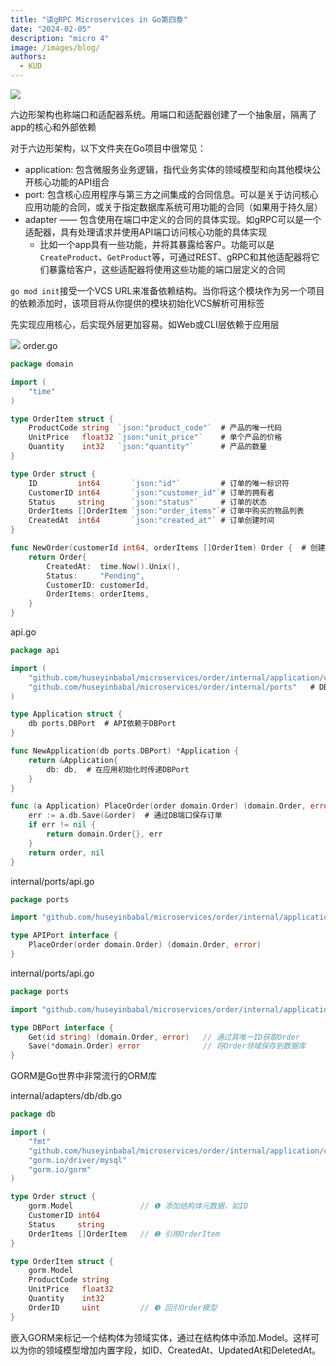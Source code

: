 ```yaml
---
title: "读gRPC Microservices in Go第四章"
date: "2024-02-05"
description: "micro 4"
image: /images/blog/
authors:
  - KUD
---
```


![](/images/blog/Hexagonal-architecture.png)

六边形架构也称端口和适配器系统。用端口和适配器创建了一个抽象层，隔离了app的核心和外部依赖

对于六边形架构，以下文件夹在Go项目中很常见：
- application: 包含微服务业务逻辑，指代业务实体的领域模型和向其他模块公开核心功能的API组合
- port: 包含核心应用程序与第三方之间集成的合同信息。可以是关于访问核心应用功能的合同，或关于指定数据库系统可用功能的合同（如果用于持久层）
- adapter —— 包含使用在端口中定义的合同的具体实现。如gRPC可以是一个适配器，具有处理请求并使用API端口访问核心功能的具体实现
  - 比如一个app具有一些功能，并将其暴露给客户。功能可以是`CreateProduct`、`GetProduct`等，可通过REST、gRPC和其他适配器将它们暴露给客户，这些适配器将使用这些功能的端口层定义的合同

`go mod init`接受一个VCS URL来准备依赖结构。当你将这个模块作为另一个项目的依赖添加时，该项目将从你提供的模块初始化VCS解析可用标签

先实现应用核心，后实现外层更加容易。如Web或CLI层依赖于应用层

![](/images/blog/go-microservice-project-folder-structure.png)
order.go
```go
package domain

import (
    "time"
)

type OrderItem struct {
    ProductCode string  `json:"product_code"`  # 产品的唯一代码
    UnitPrice   float32 `json:"unit_price"`    # 单个产品的价格
    Quantity    int32   `json:"quantity"`      # 产品的数量
}

type Order struct {
    ID         int64       `json:"id"`         # 订单的唯一标识符
    CustomerID int64       `json:"customer_id"`# 订单的拥有者
    Status     string      `json:"status"`     # 订单的状态
    OrderItems []OrderItem `json:"order_items"`# 订单中购买的物品列表
    CreatedAt  int64       `json:"created_at"` # 订单创建时间
}

func NewOrder(customerId int64, orderItems []OrderItem) Order {  # 创建默认订单的函数
    return Order{
        CreatedAt:  time.Now().Unix(),
        Status:     "Pending",
        CustomerID: customerId,
        OrderItems: orderItems,
    }
}
```

api.go
```go
package api

import (
    "github.com/huseyinbabal/microservices/order/internal/application/core/domain"  # 订单域对象的包
    "github.com/huseyinbabal/microservices/order/internal/ports"   # DB适配器的端口
)

type Application struct {
    db ports.DBPort  # API依赖于DBPort
}

func NewApplication(db ports.DBPort) *Application {
    return &Application{
        db: db,  # 在应用初始化时传递DBPort
    }
}

func (a Application) PlaceOrder(order domain.Order) (domain.Order, error) {
    err := a.db.Save(&order)  # 通过DB端口保存订单
    if err != nil {
        return domain.Order{}, err
    }
    return order, nil
}
```

internal/ports/api.go
```go
package ports

import "github.com/huseyinbabal/microservices/order/internal/application/core/domain"

type APIPort interface {
    PlaceOrder(order domain.Order) (domain.Order, error)
}
```

internal/ports/api.go
```go
package ports

import "github.com/huseyinbabal/microservices/order/internal/application/core/domain"

type DBPort interface {
    Get(id string) (domain.Order, error)   // 通过其唯一ID获取Order
    Save(*domain.Order) error              // 将Order领域保存到数据库
}
```

GORM是Go世界中非常流行的ORM库

internal/adapters/db/db.go
```go
package db

import (
    "fmt"
    "github.com/huseyinbabal/microservices/order/internal/application/core/domain"
    "gorm.io/driver/mysql"
    "gorm.io/gorm"
)

type Order struct {
    gorm.Model               // ❶ 添加结构体元数据，如ID
    CustomerID int64
    Status     string
    OrderItems []OrderItem   // ❷ 引用OrderItem
}

type OrderItem struct {
    gorm.Model
    ProductCode string
    UnitPrice   float32
    Quantity    int32
    OrderID     uint         // ❸ 回引Order模型
}
```

嵌入GORM来标记一个结构体为领域实体，通过在结构体中添加.Model。这样可以为你的领域模型增加内置字段，如ID、CreatedAt、UpdatedAt和DeletedAt。
